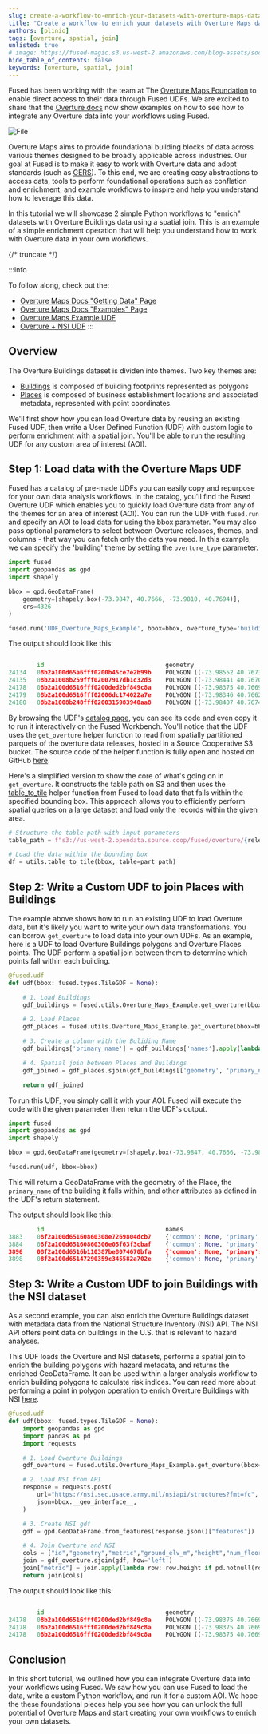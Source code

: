 ```yaml
---
slug: create-a-workflow-to-enrich-your-datasets-with-overture-maps-data
title: "Create a workflow to enrich your datasets with Overture Maps data"
authors: [plinio]
tags: [overture, spatial, join]
unlisted: true
# image: https://fused-magic.s3.us-west-2.amazonaws.com/blog-assets/social_jennings.png
hide_table_of_contents: false
keywords: [overture, spatial, join]
---
```


Fused has been working with the team at The [Overture Maps Foundation](https://overturemaps.org/) to enable direct access to their data through Fused UDFs. We are excited to share that the [Overture docs](https://docs.overturemaps.org/getting-data/fused/) now show examples on how to see how to integrate any Overture data into your workflows using Fused.





<div style={{textAlign: 'center'}}>
<img src={Image3} alt="File" style={{}} />
</div>


Overture Maps aims to provide foundational building blocks of data across various themes designed to be broadly applicable across industries. Our goal at Fused is to make it easy to work with Overture data and adopt standards (such as [GERS](https://docs.overturemaps.org/gers/)). To this end, we are creating easy abstractions to access data, tools to perform foundational operations such as conflation and enrichment, and example workflows to inspire and help you understand how to leverage this data.


In this tutorial we will showcase 2 simple Python workflows to "enrich" datasets with Overture Buildings data using a spatial join. This is an example of a simple enrichment operation that will help you understand how to work with Overture data in your own workflows.


{/* truncate */}

:::info

To follow along, check out the:
- [Overture Maps Docs "Getting Data" Page](https://docs.overturemaps.org/getting-data/fused/)
- [Overture Maps Docs "Examples" Page](https://docs.overturemaps.org/examples/fused/)
- [Overture Maps Example UDF](https://www.fused.io/workbench/catalog/Overture_Maps_Example-64071fb8-2c96-4015-adb9-596c3bac6787)
- [Overture + NSI UDF](https://www.fused.io/workbench/catalog/Overture_Nsi-dd89972c-ce30-4544-ba0f-81fc09f5bbef)
:::

## Overview

The Overture Buildings dataset is dividen into themes. Two key themes are:
- [Buildings](https://docs.overturemaps.org/guides/buildings/#14/32.58453/-117.05154/0/60) is composed of building footprints represented as polygons
- [Places](https://docs.overturemaps.org/guides/places/#14/32.58453/-117.05154/0/60) is composed of business establishment locations and associated metadata, represented with point coordinates.

We'll first show how you can load Overture data by reusing an existing Fused UDF, then write a User Defined Function (UDF) with custom logic to perform enrichment with a spatial join. You'll be able to run the resulting UDF for any custom area of interest (AOI).



## Step 1: Load data with the Overture Maps UDF


Fused has a catalog of pre-made UDFs you can easily copy and repurpose for your own data analysis workflows. In the catalog, you'll find the Fused Overture UDF which enables you to quickly load Overture data from any of the themes for an area of interest (AOI). You can run the UDF with `fused.run` and specify an AOI to load data for using the bbox parameter. You may also pass optional parameters to select between Overture releases, themes, and columns - that way you can fetch only the data you need. In this example, we can specify the 'building' theme by setting the `overture_type` parameter.

```python showLineNumbers
import fused
import geopandas as gpd
import shapely

bbox = gpd.GeoDataFrame(
    geometry=[shapely.box(-73.9847, 40.7666, -73.9810, 40.7694)],
    crs=4326
)

fused.run('UDF_Overture_Maps_Example', bbox=bbox, overture_type='building')
```


The output should look like this:

```python showLineNumbers

        id	                                geometry	                                        class   ...
24134	08b2a100d65a6fff0200b45ce7e2b99b	POLYGON ((-73.98552 40.76736, -73.98557 40.767...	apartments  ...
24135	08b2a1008b259fff02007917db1c32d3	POLYGON ((-73.98441 40.76703, -73.98431 40.767...	apartments  ...
24178	08b2a100d6516fff0200ded2bf849c8a	POLYGON ((-73.98375 40.76693, -73.98381 40.766...	apartments  ...
24179	08b2a100d6516fff02006dc174022a7e	POLYGON ((-73.98346 40.76623, -73.98327 40.766...	commercial  ...
24180	08b2a1008b248fff0200315983940aa8	POLYGON ((-73.98407 40.76749, -73.98402 40.767...	None    ...

```



By browsing the UDF's [catalog page](https://www.fused.io/workbench/catalog/Overture_Maps_Example-64071fb8-2c96-4015-adb9-596c3bac6787), you can see its code and even copy it to run it interactively on the Fused Workbench. You'll notice that the UDF uses the `get_overture` helper function to read from spatially partitioned parquets of the overture data releases, hosted in a Source Cooperative S3 bucket. The source code of the helper function is fully open and hosted on GitHub [here](https://github.com/fusedio/udfs/blob/main/public/Overture_Maps_Example/utils.py).

Here's a simplified version to show the core of what's going on in `get_overture`. It constructs the table path on S3 and then uses the [table_to_tile](https://github.com/fusedio/udfs/blob/main/public/common/utils.py#L258) helper function from Fused to load data that falls within the specified bounding box. This approach allows you to efficiently perform spatial queries on a large dataset and load only the records within the given area.

```python showLineNumbers
# Structure the table path with input parameters
table_path = f"s3://us-west-2.opendata.source.coop/fused/overture/{release}/theme={theme}/type={overture_type}"

# Load the data within the bounding box
df = utils.table_to_tile(bbox, table=part_path)
```


## Step 2: Write a Custom UDF to join Places with Buildings
The example above shows how to run an existing UDF to load Overture data, but it's likely you want to write your own data transformations. You can borrow `get_overture` to load data into your own UDFs. As an example, here is a UDF to load Overture Buildings polygons and Overture Places points. The UDF perform a spatial join between them to determine which points fall within each building.


```python showLineNumbers
@fused.udf
def udf(bbox: fused.types.TileGDF = None):

    # 1. Load Buildings
    gdf_buildings = fused.utils.Overture_Maps_Example.get_overture(bbox=bbox, theme='buildings')

    # 2. Load Places
    gdf_places = fused.utils.Overture_Maps_Example.get_overture(bbox=bbox, theme='places')

    # 3. Create a column with the Buliding Name
    gdf_buildings['primary_name'] = gdf_buildings['names'].apply(lambda x: x.get('primary') if isinstance(x, dict) else None)

    # 4. Spatial join between Places and Buildings
    gdf_joined = gdf_places.sjoin(gdf_buildings[['geometry', 'primary_name']])[['id', 'names', 'primary_name', 'geometry']]

    return gdf_joined
```

To run this UDF, you simply call it with your AOI. Fused will execute the code with the given parameter then return the UDF's output.

```python showLineNumbers
import fused
import geopandas as gpd
import shapely

bbox = gpd.GeoDataFrame(geometry=[shapely.box(-73.9847, 40.7666, -73.9810, 40.7694)], crs=4326)

fused.run(udf, bbox=bbox)
````

This will return a GeoDataFrame with the geometry of the Place, the `primary_name` of the building it falls within, and other attributes as defined in the UDF's return statement.

The output should look like this:


```python showLineNumbers
        id	                                names                                                   primary_name	    geometry
3883	08f2a100d65160860308e7269804dcb7	{'common': None, 'primary': 'Alamo Rent A Car'...	The Sheffield 57    POINT (-73.98404 40.76661)
3884	08f2a100d65160860306e05f63f3cbaf	{'common': None, 'primary': 'National Car Rent...	The Sheffield 57    POINT (-73.98403 40.76661)
3896	08f2a100d6516b110387be8074670bfa	{'common': None, 'primary': 'Quality Fashion',...	Hearst Tower	    POINT (-73.98370 40.76660)
3898	08f2a100d65147290359c345582a702e	{'common': None, 'primary': 'House Beautiful M...	Hearst Tower	    POINT (-73.98338 40.76664)
```



<ReactPlayer playsinline={true} className="video__player" playing={true} muted={true} controls height="100%" url="https://fused-magic.s3.us-west-2.amazonaws.com/blog-assets/join_places.mp4" width="100%" />



## Step 3: Write a Custom UDF to join Buildings with the NSI dataset

As a second example, you can also enrich the Overture Buildings dataset with metadata data from the National Structure Inventory (NSI) API. The NSI API offers point data on buildings in the U.S. that is relevant to hazard analyses.

This UDF loads the Overture and NSI datasets, performs a spatial join to enrich the building polygons with hazard metadata, and returns the enriched GeoDataFrame. It can be used within a larger analysis workflow to enrich building polygons to calculate risk indices. You can read more about performing a point in polygon operation to enrich Overture Buildings with NSI [here](/user-guide/transform/geospatial/point-in-polygon/).


```python showLineNumbers
@fused.udf
def udf(bbox: fused.types.TileGDF = None):
    import geopandas as gpd
    import pandas as pd
    import requests

    # 1. Load Overture Buildings
    gdf_overture = fused.utils.Overture_Maps_Example.get_overture(bbox=bbox)

    # 2. Load NSI from API
    response = requests.post(
        url="https://nsi.sec.usace.army.mil/nsiapi/structures?fmt=fc",
        json=bbox.__geo_interface__,
    )

    # 3. Create NSI gdf
    gdf = gpd.GeoDataFrame.from_features(response.json()["features"])

    # 4. Join Overture and NSI
    cols = ["id","geometry","metric","ground_elv_m","height","num_floors","num_story"]
    join = gdf_overture.sjoin(gdf, how='left')
    join["metric"] = join.apply(lambda row: row.height if pd.notnull(row.height) else row.num_story*3, axis=1)
    return join[cols]

```


The output should look like this:


```python showLineNumbers

	    id	                                geometry	                                        val_struct      med_yr_blt  ...
24178	08b2a100d6516fff0200ded2bf849c8a	POLYGON ((-73.98375 40.76693, -73.98381 40.766...	378633.733	1939	...
24178	08b2a100d6516fff0200ded2bf849c8a	POLYGON ((-73.98375 40.76693, -73.98381 40.766...	348190.820	1939	...
24178	08b2a100d6516fff0200ded2bf849c8a	POLYGON ((-73.98375 40.76693, -73.98381 40.766...	378633.733	1939	...
```




<ReactPlayer playsinline={true} className="video__player" playing={true} muted={true} controls height="100%" url="https://fused-magic.s3.us-west-2.amazonaws.com/blog-assets/overture_nsi_2025.mp4" width="100%" />





## Conclusion

In this short tutorial, we outlined how you can integrate Overture data into your workflows using Fused. We saw how you can use Fused to load the data, write a custom Python workflow, and run it for a custom AOI. We hope the these foundational pieces help you see how you can unlock the full potential of Overture Maps and start creating your own workflows to enrich your own datasets.
